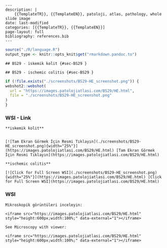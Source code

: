 

```comment
---
description: |
    {{TemplateTR}}, {{TemplateEN}}, patoloji, atlas, pathology, whole slide image
date: last-modified
categories: [{{TemplateTR}}, {{TemplateEN}}]
page-layout: full
bibliography: references.bib
---
```





```r
source("./R/language.R")
output_type <- knitr::opts_knit$get("rmarkdown.pandoc.to")
```


```asis
## BS29 - iskemik kolit {#sec-BS29 }
```


```asis
## BS29 - ischemic colitis {#sec-BS29 }
```






```r
if (!file.exists("./screenshots/BS29-HE_screenshot.png")) {
webshot2::webshot(
  url = "https://images.patolojiatlasi.com/BS29/HE.html",
  file = "./screenshots/BS29-HE_screenshot.png"
)
}
```





::::: panel-tabset


### WSI - Link







```asis

**iskemik kolit**


[![Tam Ekran Görmek İçin Resmi Tıklayın](./screenshots/BS29-HE_screenshot.png){width="25%"}](https://images.patolojiatlasi.com/BS29/HE.html) [Tam Ekran Görmek İçin Resmi Tıklayın](https://images.patolojiatlasi.com/BS29/HE.html)
```

```asis

**ischemic colitis**

[![Click for Full Screen WSI](./screenshots/BS29-HE_screenshot.png){width="25%"}](https://images.patolojiatlasi.com/BS29/HE.html) [Click for Full Screen WSI](https://images.patolojiatlasi.com/BS29/HE.html)

```





### WSI








```asis
Mikroskopik görüntüleri inceleyin:

<iframe src="https://images.patolojiatlasi.com/BS29/HE.html" style="height:600px;width:100%;" data-external="1"></iframe>

```





```asis

See Microscopy with viewer:

<iframe src="https://images.patolojiatlasi.com/BS29/HE.html" style="height:600px;width:100%;" data-external="1"></iframe>

```






:::::












